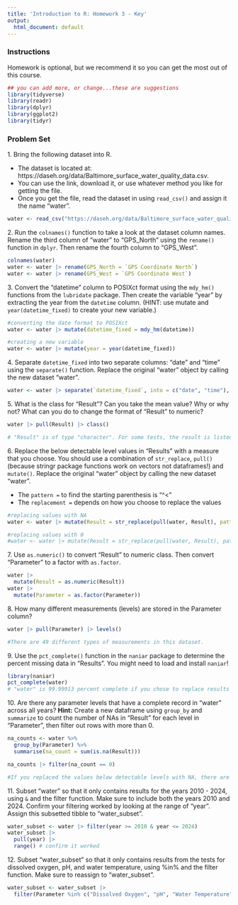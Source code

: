 ```yaml
---
title: 'Introduction to R: Homework 3 - Key'
output:
  html_document: default
---
```


### **Instructions**



Homework is optional, but we recommend it so you can get the most out of this course.

```r
## you can add more, or change...these are suggestions
library(tidyverse)
library(readr)
library(dplyr)
library(ggplot2)
library(tidyr)
```


### **Problem Set**

1\. Bring the following dataset into R. 

-  The dataset is located at: https://daseh.org/data/Baltimore_surface_water_quality_data.csv. 
-  You can use the link, download it, or use whatever method you like for getting the file. 
-  Once you get the file, read the dataset in using `read_csv()` and assign it the name "water".

```r
water <- read_csv("https://daseh.org/data/Baltimore_surface_water_quality_data.csv")
```


2\. Run the `colnames()` function to take a look at the dataset column names. Rename the third column of "water" to "GPS_North" using the `rename()` function in `dplyr`. Then rename the fourth column to "GPS_West".  

```r
colnames(water)
water <- water |> rename(GPS_North = `GPS Coordinate North`)
water <- water |> rename(GPS_West = `GPS Coordinate West`)
```


3\. Convert the "datetime" column to POSIXct format using the `mdy_hm()` functions from the `lubridate` package. Then create the variable "year" by extracting the year from the `datetime` column. (HINT: use mutate and `year(datetime_fixed)` to create your new variable.)


```r
#converting the date format to POSIXct
water <- water |> mutate(datetime_fixed = mdy_hm(datetime))

#creating a new variable
water <- water |> mutate(year = year(datetime_fixed))

```

4\. Separate `datetime_fixed` into two separate columns: "date" and "time" using the `separate()` function. Replace the original "water" object by calling the new dataset "water".

```r
water <- water |> separate(`datetime_fixed`, into = c("date", "time"), sep = " ")
```

5\. What is the class for "Result"? Can you take the mean value? Why or why not? What can you do to change the format of "Result" to numeric? 

```r
water |> pull(Result) |> class()

# "Result" is of type "character". For some tests, the result is listed as below the detectable level, using a ">". R can only interpret this symbol as a character. In order to change "Result" to numeric, we need to change the values of the results that are below detectable levels. Some options are to change these to 0 or to NA. You can also change them on a case-by-case basis to a number just slightly smaller than the detectable level (for example, if the level is 3 ug, anything below this could be coded as 2.9 ug). Use your best judgment on how to recode these values.

```

6\. Replace the below detectable level values in "Results" with a measure that you choose. You should use a combination of `str_replace`,  `pull()` (because stringr package functions work on vectors not dataframes!) and `mutate()`. Replace the original "water" object by calling the new dataset "water".

-  The `pattern =` to find the starting parenthesis is "^<"
-  The `replacement =` depends on how you choose to replace the values

```r
#replacing values with NA
water <- water |> mutate(Result = str_replace(pull(water, Result), pattern = "^<", replacement = NA_character_))

#replacing values with 0
#water <- water |> mutate(Result = str_replace(pull(water, Result), pattern = "^<", replacement = 0))
```

7\. Use `as.numeric()` to convert "Result" to numeric class. Then convert "Parameter" to a factor with `as.factor`.

```r
water |>
  mutate(Result = as.numeric(Result)) 
water |> 
  mutate(Parameter = as.factor(Parameter))
```

8\. How many different measurements (levels) are stored in the Parameter column?

```r
water |> pull(Parameter) |> levels()

#There are 49 different types of measurements in this dataset.
```

9\. Use the `pct_complete()` function in the `naniar` package to determine the percent missing data in "Results". You might need to load and install `naniar`!

```r
library(naniar)
pct_complete(water)
# "water" is 99.99913 percent complete if you chose to replace results below the detectable limit with 0. The dataset is 99.41319 if you instead chose to replace results below the detectable limit with NA.
```

10\. Are there any parameter levels that have a complete record in "water" across all years? **Hint:** Create a new dataframe using `group_by` and `summarize` to count the number of NAs in "Result" for each level in "Parameter", then filter out rows with more than 0.

```r
na_counts <- water %>%
  group_by(Parameter) %>%
  summarise(na_count = sum(is.na(Result)))

na_counts |> filter(na_count == 0)

#If you replaced the values below detectable levels with NA, there are seven parameter levels (tests) that have no missing data. If you replaced the values below detectable levels with 0, all the parameter levels (tests) have complete data.
```

11\. Subset "water"  so that it only contains results for the years 2010 - 2024, using `&` and the filter function. Make sure to include both the years 2010 and 2024. Confirm your filtering worked by looking at the range of "year". Assign this subsetted tibble to "water_subset".

```r
water_subset <- water |> filter(year >= 2010 & year <= 2024)
water_subset |>
  pull(year) |>
  range() # confirm it worked
```


12\. Subset "water_subset"  so that it only contains results from the tests for dissolved oxygen, pH, and water temperature, using %in% and the filter function. Make sure to reassign to "water_subset".

```r
water_subset <- water_subset |>
  filter(Parameter %in% c("Dissolved Oxygen", "pH", "Water Temperature"))
```
